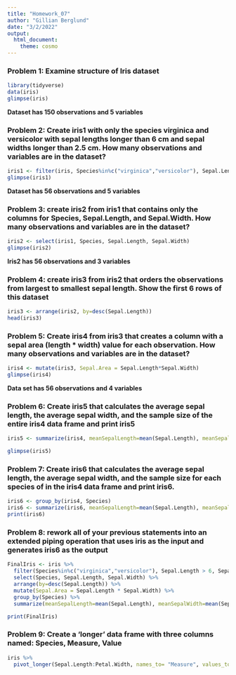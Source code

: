 ```yaml
---
title: "Homework_07"
author: "Gillian Berglund"
date: "3/2/2022"
output: 
  html_document: 
    theme: cosmo
---
```

### Problem 1: Examine structure of Iris dataset
```r
library(tidyverse)
data(iris)
glimpse(iris)
```
**Dataset has 150 observations and 5 variables**

### Problem 2: Create iris1 with only the species virginica and versicolor with sepal lengths longer than 6 cm and sepal widths longer than 2.5 cm. How many observations and variables are in the dataset?
```r
iris1 <- filter(iris, Species%in%c("virginica","versicolor"), Sepal.Length > 6, Sepal.Width > 2.5)
glimpse(iris1)
```
**Dataset has 56 observations and 5 variables** 

### Problem 3: create iris2 from iris1 that contains only the columns for Species, Sepal.Length, and Sepal.Width. How many observations and variables are in the dataset?
```r
iris2 <- select(iris1, Species, Sepal.Length, Sepal.Width)
glimpse(iris2)
```
**Iris2 has 56 observations and 3 variables**

### Problem 4: create iris3 from iris2 that orders the observations from largest to smallest sepal length. Show the first 6 rows of this dataset

```r
iris3 <- arrange(iris2, by=desc(Sepal.Length))
head(iris3)
```

### Problem 5: Create iris4 from iris3 that creates a column with a sepal area (length * width) value for each observation. How many observations and variables are in the dataset?

```r
iris4 <- mutate(iris3, Sepal.Area = Sepal.Length*Sepal.Width)
glimpse(iris4)
```
**Data set has 56 observations and 4 variables**

### Problem 6: Create iris5 that calculates the average sepal length, the average sepal width, and the sample size of the entire iris4 data frame and print iris5
```r
iris5 <- summarize(iris4, meanSepalLength=mean(Sepal.Length), meanSepalWidth=mean(Sepal.Width), N = n())

glimpse(iris5)
```
### Problem 7: Create iris6 that calculates the average sepal length, the average sepal width, and the sample size for each species of in the iris4 data frame and print iris6.
```r
iris6 <- group_by(iris4, Species) 
iris6 <- summarize(iris6, meanSepalLength=mean(Sepal.Length), meanSepalWidth=mean(Sepal.Width), TotalN = n())
print(iris6)
```
### Problem 8: rework all of your previous statements into an extended piping operation that uses iris as the input and generates iris6 as the output
```r

FinalIris <- iris %>%
  filter(Species%in%c("virginica","versicolor"), Sepal.Length > 6, Sepal.Width > 2.5) %>% 
  select(Species, Sepal.Length, Sepal.Width) %>% 
  arrange(by=desc(Sepal.Length)) %>% 
  mutate(Sepal.Area = Sepal.Length * Sepal.Width) %>% 
  group_by(Species) %>% 
  summarize(meanSepalLength=mean(Sepal.Length), meanSepalWidth=mean(Sepal.Width), TotalN = n())

print(FinalIris)
```
### Problem 9: Create a ‘longer’ data frame with three columns named: Species, Measure, Value
```r
iris %>% 
  pivot_longer(Sepal.Length:Petal.Width, names_to= "Measure", values_to = "Value")

```

